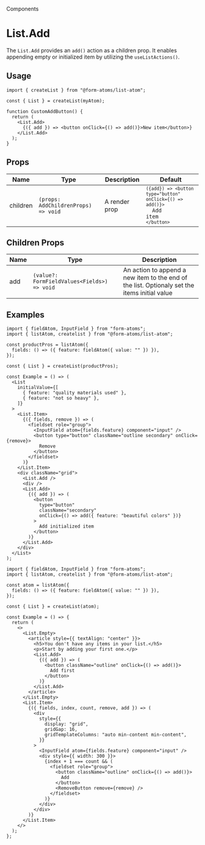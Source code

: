 
<hgroup>

<p className="category">Components</p>

# List.Add

The `List.Add` provides an `add()` action as a children prop. It enables appending empty or initialized item by utilizing the `useListActions()`.

</hgroup>

## Usage

```tsx
import { createList } from "@form-atoms/list-atom";

const { List } = createList(myAtom);

function CustomAddButton() {
  return (
    <List.Add>
      {({ add }) => <button onClick={() => add()}>New item</button>}
    </List.Add>
  );
}
```

## Props

| Name     | Type                                | Description   | Default                                                                                                         |
| -------- | ----------------------------------- | ------------- | --------------------------------------------------------------------------------------------------------------- |
| children | `(props: AddChildrenProps) => void` | A render prop | <code>`({add}) => <button type="button" onClick={() => add()}>`<br/>&nbsp;&nbsp;Add item<br/>`</button>`</code> |

## Children Props

| Name | Type                                        | Description                                                                                  |
| ---- | ------------------------------------------- | -------------------------------------------------------------------------------------------- |
| add  | `(value?: FormFieldValues<Fields>) => void` | An action to append a new item to the end of the list. Optionaly set the items initial value |

## Examples

<Example of={AddStories.EmptyOrInitialValue} >

```tsx
import { fieldAtom, InputField } from "form-atoms";
import { listAtom, createlist } from "@form-atoms/list-atom";

const productPros = listAtom({
  fields: () => ({ feature: fieldAtom({ value: "" }) }),
});

const { List } = createList(productPros);

const Example = () => (
  <List
    initialValue={[
      { feature: "quality materials used" },
      { feature: "not so heavy" },
    ]}
  >
    <List.Item>
      {({ fields, remove }) => (
        <fieldset role="group">
          <InputField atom={fields.feature} component="input" />
          <button type="button" className="outline secondary" onClick={remove}>
            Remove
          </button>
        </fieldset>
      )}
    </List.Item>
    <div className="grid">
      <List.Add />
      <div />
      <List.Add>
        {({ add }) => (
          <button
            type="button"
            className="secondary"
            onClick={() => add({ feature: "beautiful colors" })}
          >
            Add initialized item
          </button>
        )}
      </List.Add>
    </div>
  </List>
);
```

</Example>

<Example of={AddStories.PositioningAddButton} >

```tsx
import { fieldAtom, InputField } from "form-atoms";
import { listAtom, createlist } from "@form-atoms/list-atom";

const atom = listAtom({
  fields: () => ({ feature: fieldAtom({ value: "" }) }),
});

const { List } = createList(atom);

const Example = () => {
  return (
    <>
      <List.Empty>
        <article style={{ textAlign: "center" }}>
          <h5>You don't have any items in your list.</h5>
          <p>Start by adding your first one.</p>
          <List.Add>
            {({ add }) => (
              <button className="outline" onClick={() => add()}>
                Add first
              </button>
            )}
          </List.Add>
        </article>
      </List.Empty>
      <List.Item>
        {({ fields, index, count, remove, add }) => (
          <div
            style={{
              display: "grid",
              gridGap: 16,
              gridTemplateColumns: "auto min-content min-content",
            }}
          >
            <InputField atom={fields.feature} component="input" />
            <div style={{ width: 300 }}>
              {index + 1 === count && (
                <fieldset role="group">
                  <button className="outline" onClick={() => add()}>
                    Add
                  </button>
                  <RemoveButton remove={remove} />
                </fieldset>
              )}
            </div>
          </div>
        )}
      </List.Item>
    </>
  );
};
```

</Example>
